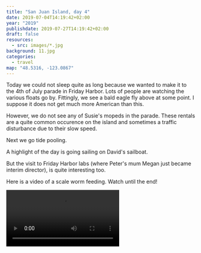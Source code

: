 ```yaml
---
title: "San Juan Island, day 4"
date: 2019-07-04T14:19:42+02:00
year: "2019"
publishdate: 2019-07-27T14:19:42+02:00
draft: false
resources:
  - src: images/*.jpg
background: 11.jpg
categories:
  - travel
map: "48.5316, -123.0867"
---
```


Today we could not sleep quite as long because we wanted to make it to the 4th
of July parade in Friday Harbor. Lots of people are watching the various floats
go by. Fittingly, we see a bald eagle fly above at some point. I suppose it does
not get much more American than this.

<Gallery>
  <Rimg src="4.jpg" alt="At the 4th of July parade" />
  <Rimg src="5.jpg" alt="At the 4th of July parade" />
  <Rimg src="6.jpg" alt="At the 4th of July parade" />
  <Rimg src="7.jpg" alt="At the 4th of July parade" />
</Gallery>

However, we do not see any of Susie's mopeds in the parade. These rentals are
a quite common occurence on the island and sometimes a traffic disturbance due
to their slow speed.

<Rimg src="8.jpg" caption="One of Susie's mopeds" />

<Rimg src="2.jpg" caption="Us after the parade as everyone is leaving" />

Next we go tide pooling.

<Gallery>
  <Rimg src="9.jpg" caption="Path to the coast" />
  <Rimg src="10.jpg" alt="Path to the coast" />
  <Rimg src="3.jpg" alt="Tide pooling" />
  <Rimg src="11.jpg" alt="A see star" />
  <Rimg src="12.jpg" alt="Tide pooling" />
</Gallery>

<Rimg src="13.jpg" caption="That is a huge crab!" />

A highlight of the day is going sailing on David's sailboat.

<Rimg src="14.jpg" alt="" />

But the visit to Friday Harbor labs (where Peter's mum Megan just became interim
director), is quite interesting too.

<Gallery>
  <Rimg src="15.jpg" alt="Friday Harbor labs" />
  <Rimg src="16.jpg" alt="Friday Harbor labs" />
</Gallery>

Here is a video of a scale worm feeding. Watch until the end!

<Video src="videos/17.mp4" />

In the evening, we watch the 4th of July fireworks. Originally, we wanted to
drive down to Friday Harbor for this, but were misinformed about the time they
start. Thus, we end up not having enough time and would have missed the
fireworks on the drive. Instead we watch them from the deck, where we are not as
close, but can also see the fireworks in Roche Harbor and on Lopez Island which
gives us quite the show.

This was the last day we spent on San Juan Island. Tomorrow we will leave for
other exciting adventures. Here is a nice panorama of the interior of the house
we stayed the last few days in.

<Pano src="1.jpg" alt="Peter's house" />

<Nextday />
